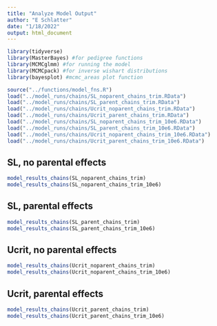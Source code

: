 ```yaml
---
title: "Analyze Model Output"
author: "E Schlatter"
date: "1/18/2022"
output: html_document
---
```


```r
library(tidyverse)
library(MasterBayes) #for pedigree functions
library(MCMCglmm) #for running the model
library(MCMCpack) #for inverse wishart distributions
library(bayesplot) #mcmc_areas plot function
```

```r
source("../functions/model_fns.R")
load("../model_runs/chains/SL_noparent_chains_trim.RData")
load("../model_runs/chains/SL_parent_chains_trim.RData")
load("../model_runs/chains/Ucrit_noparent_chains_trim.RData")
load("../model_runs/chains/Ucrit_parent_chains_trim.RData")
load("../model_runs/chains/SL_noparent_chains_trim_10e6.RData")
load("../model_runs/chains/SL_parent_chains_trim_10e6.RData")
load("../model_runs/chains/Ucrit_noparent_chains_trim_10e6.RData")
load("../model_runs/chains/Ucrit_parent_chains_trim_10e6.RData")
```

## SL, no parental effects
```r
model_results_chains(SL_noparent_chains_trim)
model_results_chains(SL_noparent_chains_trim_10e6)
```

## SL, parental effects
```r
model_results_chains(SL_parent_chains_trim)
model_results_chains(SL_parent_chains_trim_10e6)
```

## Ucrit, no parental effects
```r
model_results_chains(Ucrit_noparent_chains_trim)
model_results_chains(Ucrit_noparent_chains_trim_10e6)
```

## Ucrit, parental effects
```r
model_results_chains(Ucrit_parent_chains_trim)
model_results_chains(Ucrit_parent_chains_trim_10e6)
```
